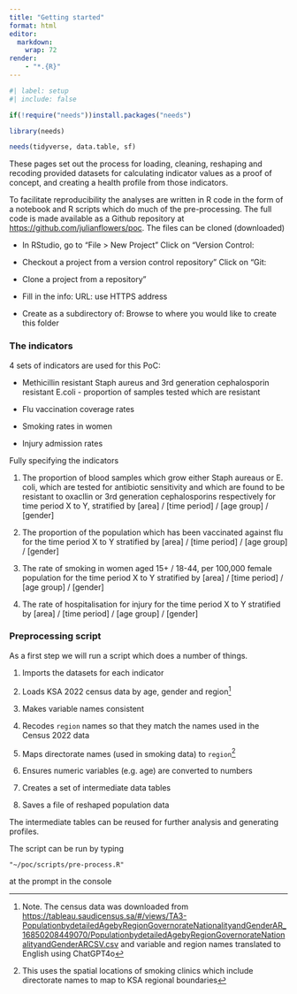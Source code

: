 ```yaml
---
title: "Getting started"
format: html
editor: 
  markdown: 
    wrap: 72
render:
    - "*.{R}"
---
```


```r
#| label: setup
#| include: false

if(!require("needs"))install.packages("needs")

library(needs)

needs(tidyverse, data.table, sf)

```

These pages set out the process for loading, cleaning, reshaping and
recoding provided datasets for calculating indicator values as a proof
of concept, and creating a health profile from those indicators.

To facilitate reproducibility the analyses are written in R code in the
form of a notebook and R scripts which do much of the pre-processing.
The full code is made available as a Github repository at
<https://github.com/julianflowers/poc>. The files can be cloned
(downloaded)

-   In RStudio, go to “File \> New Project” Click on “Version Control:

-   Checkout a project from a version control repository” Click on “Git:

-   Clone a project from a repository”

-   Fill in the info: URL: use HTTPS address

-   Create as a subdirectory of: Browse to where you would like to
    create this folder

### The indicators

4 sets of indicators are used for this PoC:

-   Methicillin resistant Staph aureus and 3rd generation cephalosporin
    resistant E.coli - proportion of samples tested which are resistant

-   Flu vaccination coverage rates

-   Smoking rates in women

-   Injury admission rates

Fully specifying the indicators

1.  The proportion of blood samples which grow either Staph aureaus
    or E. coli, which are tested for antibiotic sensitivity and which
    are found to be resistant to oxacllin or 3rd generation
    cephalosporins respectively for time period X to Y, stratified by
    \[area\] / \[time period\] / \[age group\] / \[gender\]

2.  The proportion of the population which has been vaccinated against
    flu for the time period X to Y stratified by \[area\] / \[time
    period\] / \[age group\] / \[gender\]

3.  The rate of smoking in women aged 15+ / 18-44, per 100,000 female
    population for the time period X to Y stratified by \[area\] /
    \[time period\] / \[age group\] / \[gender\]

4.  The rate of hospitalisation for injury for the time period X to Y
    stratified by \[area\] / \[time period\] / \[age group\] /
    \[gender\]

### Preprocessing script

As a first step we will run a script which does a number of things.

1.  Imports the datasets for each indicator

2.  Loads KSA 2022 census data by age, gender and region[^1]

3.  Makes variable names consistent

4.  Recodes `region` names so that they match the names used in the
    Census 2022 data

5.  Maps directorate names (used in smoking data) to `region`[^2]

6.  Ensures numeric variables (e.g. age) are converted to numbers

7.  Creates a set of intermediate data tables

8.  Saves a file of reshaped population data

[^1]: Note. The census data was downloaded from
    <https://tableau.saudicensus.sa/#/views/TA3-PopulationbydetailedAgebyRegionGovernorateNationalityandGenderAR_16850208449070/PopulationbydetailedAgebyRegionGovernorateNationalityandGenderARCSV.csv>
    and variable and region names translated to English using ChatGPT4o

[^2]: This uses the spatial locations of smoking clinics which include
    directorate names to map to KSA regional boundaries

The intermediate tables can be reused for further analysis and
generating profiles.

The script can be run by typing

```         
"~/poc/scripts/pre-process.R" 
```

at the prompt in the console
